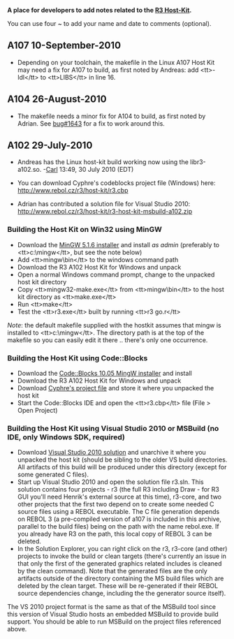 '''A place for developers to add notes related to the [http://www.rebol.com/r3/docs/concepts/host-kit.html R3 Host-Kit].'''

You can use four ~ to add your name and date to comments (optional).

==A107 10-September-2010==

* Depending on your toolchain, the makefile in the Linux A107 Host Kit may need a fix for A107 to build, as first noted by Andreas: add &lt;tt&gt;-ldl&lt;/tt&gt; to &lt;tt&gt;LIBS&lt;/tt&gt; in line 16.

==A104 26-August-2010==

* The makefile needs a minor fix for A104 to build, as first noted by Adrian. See [http://www.curecode.org/rebol3/ticket.rsp?id=1643 bug#1643] for a fix to work around this.

==A102 29-July-2010==

* Andreas has the Linux host-kit build working now using the libr3-a102.so. -[[User:Carl|Carl]] 13:49, 30 July 2010 (EDT)

* You can download Cyphre's codeblocks project file (Windows) here: http://www.rebol.cz/r3/host-kit/r3.cbp

* Adrian has contributed a solution file for Visual Studio 2010: http://www.rebol.cz/r3/host-kit/r3-host-kit-msbuild-a102.zip

===Building the Host Kit on Win32 using MinGW===

* Download the [http://sourceforge.net/projects/mingw/files/Automated%20MinGW%20Installer/MinGW%205.1.6/MinGW-5.1.6.exe/download MinGW 5.1.6 installer] and install ''as admin'' (preferably to &lt;tt&gt;c:\mingw&lt;/tt&gt;, but see the note below)
* Add &lt;tt&gt;mingw\bin&lt;/tt&gt; to the windows command path 
* Download the R3 A102 Host Kit for Windows and unpack
* Open a normal Windows command prompt, change to the unpacked host kit directory
* Copy &lt;tt&gt;mingw32-make.exe&lt;/tt&gt; from &lt;tt&gt;mingw\bin&lt;/tt&gt; to the host kit directory as &lt;tt&gt;make.exe&lt;/tt&gt;
* Run &lt;tt&gt;make&lt;/tt&gt;
* Test the &lt;tt&gt;r3.exe&lt;/tt&gt; built by running &lt;tt&gt;r3 go.r&lt;/tt&gt;

''Note'': the default makefile supplied with the hostkit assumes that mingw is installed to &lt;tt&gt;c:\mingw&lt;/tt&gt;. The directory path is at the top of the makefile so you can easily edit it there .. there's only one occurrence.

===Building the Host Kit using Code::Blocks===

* Download the [http://prdownload.berlios.de/codeblocks/codeblocks-10.05mingw-setup.exe Code::Blocks 10.05 MingW installer] and install
* Download the R3 A102 Host Kit for Windows and unpack
* Download [http://www.rebol.cz/r3/host-kit/r3.cbp Cyphre's project file] and store it where you unpacked the host kit
* Start the Code::Blocks IDE and open the &lt;tt&gt;r3.cbp&lt;/tt&gt; file (File &gt; Open Project)

===Building the Host Kit using Visual Studio 2010 or MSBuild (no IDE, only Windows SDK, required)===
* Download [http://www.rebol.cz/r3/host-kit/r3-host-kit-make-vc10-a107.zip Visual Studio 2010 solution] and unarchive it where you unpacked the host kit (should be sibling to the older VS build directories. All artifacts of this build will be produced under this directory (except for some generated C files). 
* Start up Visual Studio 2010 and open the solution file r3.sln. This solution contains four projects - r3 (the full R3 including Draw - for R3 GUI you'll need Henrik's external source at this time), r3-core, and two other projects that the first two depend on to create some needed C source files using a REBOL executable. The C file generation depends on REBOL 3 (a pre-compiled version of a107 is included in this archive, parallel to the build files) being on the path with the name rebol.exe. If you already have R3 on the path, this local copy of REBOL 3 can be deleted.
* In the Solution Explorer, you can right click on the r3, r3-core (and other) projects to invoke the build or clean targets (there's currently an issue in that only the first of the generated graphics related includes is cleaned by the clean command). Note that the generated files are the only artifacts outside of the directory containing the MS build files which are deleted by the clean target. These will be re-generated if their REBOL source dependencies change, including the the generator source itself).

The VS 2010 project format is the same as that of the MSBuild tool since this version of Visual Studio hosts an embedded MSBuild to provide build support. You should be able to run MSBuild on the project files referenced above.